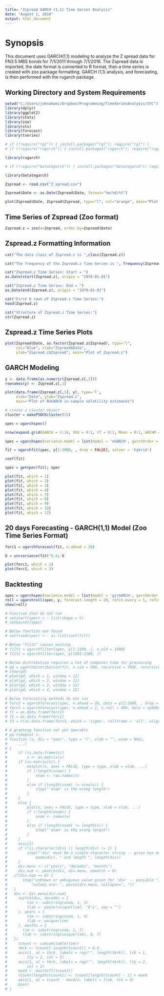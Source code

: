 ```yaml
---
title: "Zspread GARCH (1,1) Time Series Analysis"
date: "August 1, 2016"
output: html_document
---
```


# Synopsis  
This document uses GARCH(1,1) modeling to analyze the Z spread data for FN3.5 MBS bonds for 7/1/2011 through 7/1/2016. The Zspread data is imported, the date format is converted to R format, then a time series is created with zoo package formatting. GARCH (1,1) analysis, and forecasting, is then performed with the rugarch package.  

## Working Directory and System Requirements  
```r
setwd("C:/Users/johnakwei/Dropbox/Programming/TimeSeriesAnalysis/IFC")
library(dplyr)
library(ggplot2)
library(stats)
library(zoo)
library(xts)
library(forecast)
library(tseries)

# if (!require("rgl")) { install.packages("rgl"); require("rgl") }
# if (!require("rugarch")) { install.packages("rugarch"); require("rugarch") }

library(rugarch)

# if (!require("betategarch")) { install.packages("betategarch"); require("betategarch") }

library(betategarch)

Zspread <- read.csv("Z spread.csv")

Zspread$Date <- as.Date(Zspread$Date, format="%m/%d/%Y")

plot(Zspread$Date, Zspread$Zspread, type="l", col="orange", main="Plot of Zspread Data")
```

## Time Series of Zspread (Zoo format)  
```r
Zspread.z = zoo(x=Zspread, order.by=Zspread$Date)
```

## Zspread.z Formatting Information  
```r
cat("The data class of Zspread.z is ",class(Zspread.z))

cat("The frequency of the Zspread.z Time Series is ", frequency(Zspread.z))

cat("Zspread.z Time Series: Start = ")
as.Date(start(Zspread.z), origin = "1970-01-01")

cat("Zspread.z Time Series: End = ")
as.Date(end(Zspread.z), origin = "1970-01-01")

cat("First 6 rows of Zspread.z Time Series:")
head(Zspread.z)

cat("Structure of Zspread.z Time Series:")
str(Zspread.z)
```

## Zspread.z Time Series Plots  
```r
plot(Zspread$Date, as.factor(Zspread.z$Zspread), type="l",
     col="blue", xlab="Zspread$Date",
     ylab="Zspread.z$Zspread", main="Plot of Zspread.z")
```

## GARCH Modeling  
```r
y <- data.frame(as.numeric(Zspread.z[,2]))
rownames(y) <- Zspread.z[,1]

plot(data.frame(Zspread.z[,1], y), type='l',
     xlab="Date", ylab="Zspread.z",
     main="Plot of RUGARCH in-sample volatility estimates")

# create a cluster object
cluster = makePSOCKcluster(15)

spec = ugarchspec()

nrow(expand.grid(GARCH = 1:14, VEX = 0:1, VT = 0:1, Mean = 0:1, ARCHM = 0:2, ARFIMA = 0:1, MEX = 0:1, DISTR = 1:10))

spec = ugarchspec(variance.model = list(model = 'eGARCH', garchOrder = c(1, 1)), distribution = 'std')

fit = ugarchfit(spec, y[1:1000, , drop = FALSE], solver = 'hybrid')

coef(fit)

spec = getspec(fit); spec

plot(fit, which = 1)
plot(fit, which = 2)
plot(fit, which = 3)
plot(fit, which = 4)
plot(fit, which = 7)
plot(fit, which = 8)
plot(fit, which = 9)
plot(fit, which = 10)
plot(fit, which = 12)
```

## 20 days Forecasting - GARCH(1,1) Model (Zoo Time Series Format)   
```r
forc1 = ugarchforecast(fit, n.ahead = 20)

U = uncvariance(fit)^0.5; U

plot(forc1, which = 1)
plot(forc1, which = 3)
```

## Backtesting  
```r
spec = ugarchspec(variance.model = list(model = 'gjrGARCH', garchOrder = c(1, 1)), distribution = 'jsu')
roll = ugarchroll(spec, y, forecast.length = 20, refit.every = 5, refit.window = 'moving', window.size = 1200, calculate.VaR = FALSE, keep.coef = TRUE, cluster = cluster)
show(roll)
```

```r
# Function that do not run
# setstart(spec) < - list(shape = 5)
# setbounds(spec)

# Below function not found
# setfixed(spec) < - as.list(coef(fit))

# Below "filt2" causes exiting
# filt1 = ugarchfilter(spec, y[1:1200, ], n.old = 1000)
# filt2 = ugarchfilter(spec, y[1001:1200, ])

# Below distribution requires a lot of computer time for processing
# gd = ugarchdistribution(fit, n.sim = 500, recursive = TRUE, recursive.length = 6000, recursive.window = 500, m.sim = 100, solver = 'hybrid', cluster = cluster)
# show(gd)
# plot(gd, which = 1, window = 12)
# plot(gd, which = 2, window = 12)
# plot(gd, which = 3, window = 12)
# plot(gd, which = 4, window = 12)

# Below forecasting methods do not run
# forc2 = ugarchforecast(spec, n.ahead = 20, data = y[1:1000, , drop = FALSE])
# forc3 = ugarchforecast(spec, n.ahead = 1, n.roll = 499, data = sp500ret[1:1500, , drop = FALSE], out.sample = 500)
# f1 = as.data.frame(forc1)
# f2 = as.data.frame(forc2)
# f3 = t(as.data.frame(forc3, which = 'sigma', rollframe = 'all', aligned = FALSE))

# A graphing function not yet operable
# pp.timeplot <-
# function (x, div = "year", type = "l", xlab = "", xnam = NULL, 
#     ...) 
# {
#     if (is.data.frame(x)) 
#         x <- as.matrix(x)
#     if (is.matrix(x)) {
#         matplot(x, axes = FALSE, type = type, xlab = xlab, ...)
#         if (!length(xnam)) {
#             xnam <- row.names(x)
#         }
#         else if (length(xnam) != nrow(x)) {
#             stop("'xnam' is the wrong length")
#         }
#     }
#     else {
#         plot(x, axes = FALSE, type = type, xlab = xlab, ...)
#         if (!length(xnam)) {
#             xnam <- names(x)
#         }
#         else if (length(xnam) != length(x)) {
#             stop("'xnam' is the wrong length")
#         }
#     }
#     axis(2)
#     if (!is.character(div) || length(div) != 1) {
#         stop("'div' must be a single character string -- given has mode ", 
#             mode(div), " and length ", length(div))
#     }
#     div.menu <- c("years", "decades", "months")
#     div.num <- pmatch(div, div.menu, nomatch = 0)
# 	if(div.num == 0) {
# 		stop("unknown or ambiguous value given for 'div' -- possible ",
# 			"values are: ", paste(div.menu, collapse=", "))
# 	}
# 	div <- div.menu[div.num]
#     switch(div, decades = {
#         tim <- substring(xnam, 1, 3)
#         tlab <- paste(unique(tim), "0's", sep = "")
#     }, years = {
#         tim <- substring(xnam, 1, 4)
#         tlab <- unique(tim)
#     }, months = {
# 		tim <- substring(xnam, 1, 7)
# 		tlab <- substring(unique(tim), 6, 7)
# 	})
#     tcount <- cumsum(table(tim))
#     tbrk <- tcount[-length(tcount)] + 0.5
#     axis(1, at = tbrk, labels = rep("", length(tbrk)), tck = 1, 
#         lty = 2, col = 2)
#     axis(1, at = tbrk, labels = rep("", length(tbrk)), lty = 2, 
#         col = 2)
#     maxd <- max(diff(tcount))
#     tcount[length(tcount)] <- tcount[length(tcount) - 1] + maxd
#     axis(1, at = tcount - maxd/2, labels = tlab, tck = 0)
#     box()
# }
```